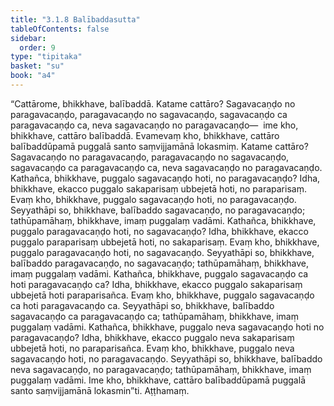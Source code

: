 ```yaml
---
title: "3.1.8 Balībaddasutta"
tableOfContents: false
sidebar:
  order: 9
type: "tipitaka"
basket: "su"
book: "a4"
---
```



<DynamicBreadcrumb />

<Division number="108" book="a4">

<Paragraph number="712" book="a4">
“Cattārome, bhikkhave, balībaddā. Katame cattāro? Sagavacaṇḍo no paragavacaṇḍo, paragavacaṇḍo no sagavacaṇḍo, sagavacaṇḍo ca paragavacaṇḍo ca, neva sagavacaṇḍo no paragavacaṇḍo—  ime kho, bhikkhave, cattāro balībaddā. Evamevaṃ kho, bhikkhave, cattāro balībaddūpamā puggalā santo saṃvijjamānā lokasmiṃ. Katame cattāro? Sagavacaṇḍo no paragavacaṇḍo, paragavacaṇḍo no sagavacaṇḍo, sagavacaṇḍo ca paragavacaṇḍo ca, neva sagavacaṇḍo no paragavacaṇḍo.
</Paragraph>

<Paragraph number="713" book="a4">
Kathañca, bhikkhave, puggalo sagavacaṇḍo hoti, no paragavacaṇḍo? Idha, bhikkhave, ekacco puggalo sakaparisaṃ ubbejetā hoti, no paraparisaṃ. Evaṃ kho, bhikkhave, puggalo sagavacaṇḍo hoti, no paragavacaṇḍo. Seyyathāpi so, bhikkhave, balībaddo sagavacaṇḍo, no paragavacaṇḍo; tathūpamāhaṃ, bhikkhave, imaṃ puggalaṃ vadāmi.
</Paragraph>

<Paragraph number="714" book="a4">
Kathañca, bhikkhave, puggalo paragavacaṇḍo hoti, no sagavacaṇḍo? Idha, bhikkhave, ekacco puggalo paraparisaṃ ubbejetā hoti, no sakaparisaṃ. Evaṃ kho, bhikkhave, puggalo paragavacaṇḍo hoti, no sagavacaṇḍo. Seyyathāpi so, bhikkhave, balībaddo paragavacaṇḍo, no sagavacaṇḍo; tathūpamāhaṃ, bhikkhave, imaṃ puggalaṃ vadāmi.
</Paragraph>

<Paragraph number="715" book="a4">
Kathañca, bhikkhave, puggalo sagavacaṇḍo ca hoti paragavacaṇḍo ca? Idha, bhikkhave, ekacco puggalo sakaparisaṃ ubbejetā hoti paraparisañca. Evaṃ kho, bhikkhave, puggalo sagavacaṇḍo ca hoti paragavacaṇḍo ca. Seyyathāpi so, bhikkhave, balībaddo sagavacaṇḍo ca paragavacaṇḍo ca; tathūpamāhaṃ, bhikkhave, imaṃ puggalaṃ vadāmi.
</Paragraph>

<Paragraph number="716" book="a4">
Kathañca, bhikkhave, puggalo neva sagavacaṇḍo hoti no paragavacaṇḍo? Idha, bhikkhave, ekacco puggalo neva sakaparisaṃ ubbejetā hoti, no paraparisañca. Evaṃ kho, bhikkhave, puggalo neva sagavacaṇḍo hoti, no paragavacaṇḍo. Seyyathāpi so, bhikkhave, balībaddo neva sagavacaṇḍo, no paragavacaṇḍo; tathūpamāhaṃ, bhikkhave, imaṃ puggalaṃ vadāmi. Ime kho, bhikkhave, cattāro balībaddūpamā puggalā santo saṃvijjamānā lokasmin”ti.

</Paragraph>
</Division>

<Paragraph number="717" type="center" book="a4">
Aṭṭhamaṃ.
</Paragraph>